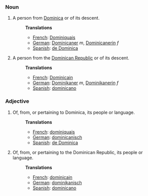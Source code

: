 ===Noun===
#A person from [[Dominica]] or of its descent.
#:'''Translations'''
#:*[[French]]: [[Dominiquais]]
#:*[[German]]: [[Dominicaner]] ''m'', [[Dominicanerin]] ''f''
#:*[[Spanish]]: [[de Dominica]]
#A person from the [[Dominican Republic]] or of its descent.
#:'''Translations'''
#:*[[French]]: [[Dominicain]]
#:*[[German]]: [[Dominikaner]] ''m'', [[Dominikanerin]] ''f''
#:*[[Spanish]]: [[dominicano]]

===Adjective===
#Of, from, or pertaining to Dominica, its people or language.
#:'''Translations'''
#:*[[French]]: [[dominiquais]]
#:*[[German]]: [[dominicanisch]]
#:*[[Spanish]]: [[de Dominica]]
#Of, from, or pertaining to the Dominican Republic, its people or language.
#:'''Translations'''
#:*[[French]]: [[dominicain]]
#:*[[German]]: [[dominikanisch]]
#:*[[Spanish]]: [[dominicano]]